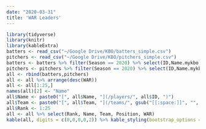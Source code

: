 ```yaml
---
date: "2020-03-31"
title: 'WAR Leaders'
---
```


```r
library(tidyverse)
library(knitr)
library(kableExtra)
batters <- read_csv("~/Google Drive/KBO/batters_simple.csv")
pitchers <- read_csv("~/Google Drive/KBO/pitchers_simple.csv")
batters <- batters %>% filter(Season == 2020) %>% select(ID,Name.mykbo,Team,Position,WAR)
pitchers <- pitchers %>% filter(Season == 2020) %>% select(ID,Name.mykbo,Team,Position,WAR)
all <- rbind(batters,pitchers)
all <- all %>% arrange(desc(WAR))
all <- all[1:25,]
names(all)[2] <- "Name"
all$Name <- paste0("[", all$Name, "](/players/", all$ID, ")")
all$Team <- paste0("[", all$Team, "](/teams/", gsub("[[:space:]]", "", all$Team), ")")
all$Rank <- 1:25
all <- all %>% select(Rank, Name, Team, Position, WAR)
kable(all, digits = c(0,0,0,0,2)) %>% kable_styling(bootstrap_options = c("striped", "hover"), fixed_thead = T) 
```
